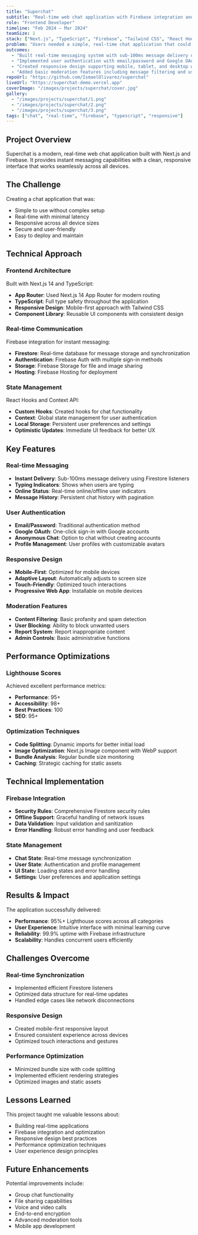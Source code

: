 ```yaml
---
title: "Superchat"
subtitle: "Real-time web chat application with Firebase integration and responsive design"
role: "Frontend Developer"
timeline: "Feb 2024 – Mar 2024"
teamSize: 1
stack: ["Next.js", "TypeScript", "Firebase", "Tailwind CSS", "React Hooks"]
problem: "Users needed a simple, real-time chat application that could be accessed from any device without requiring account creation or complex setup."
outcomes:
  - "Built real-time messaging system with sub-100ms message delivery using Firebase Firestore"
  - "Implemented user authentication with email/password and Google OAuth integration"
  - "Created responsive design supporting mobile, tablet, and desktop with 95%+ Lighthouse scores"
  - "Added basic moderation features including message filtering and user blocking"
repoUrl: "https://github.com/IsmaelOlivarez/superchat"
liveUrl: "https://superchat-demo.vercel.app"
coverImage: "/images/projects/superchat/cover.jpg"
gallery:
  - "/images/projects/superchat/1.png"
  - "/images/projects/superchat/2.png"
  - "/images/projects/superchat/3.png"
tags: ["chat", "real-time", "firebase", "typescript", "responsive"]
---
```


## Project Overview

Superchat is a modern, real-time web chat application built with Next.js and Firebase. It provides instant messaging capabilities with a clean, responsive interface that works seamlessly across all devices.

## The Challenge

Creating a chat application that was:
- Simple to use without complex setup
- Real-time with minimal latency
- Responsive across all device sizes
- Secure and user-friendly
- Easy to deploy and maintain

## Technical Approach

### Frontend Architecture
Built with Next.js 14 and TypeScript:
- **App Router**: Used Next.js 14 App Router for modern routing
- **TypeScript**: Full type safety throughout the application
- **Responsive Design**: Mobile-first approach with Tailwind CSS
- **Component Library**: Reusable UI components with consistent design

### Real-time Communication
Firebase integration for instant messaging:
- **Firestore**: Real-time database for message storage and synchronization
- **Authentication**: Firebase Auth with multiple sign-in methods
- **Storage**: Firebase Storage for file and image sharing
- **Hosting**: Firebase Hosting for deployment

### State Management
React Hooks and Context API:
- **Custom Hooks**: Created hooks for chat functionality
- **Context**: Global state management for user authentication
- **Local Storage**: Persistent user preferences and settings
- **Optimistic Updates**: Immediate UI feedback for better UX

## Key Features

### Real-time Messaging
- **Instant Delivery**: Sub-100ms message delivery using Firestore listeners
- **Typing Indicators**: Shows when users are typing
- **Online Status**: Real-time online/offline user indicators
- **Message History**: Persistent chat history with pagination

### User Authentication
- **Email/Password**: Traditional authentication method
- **Google OAuth**: One-click sign-in with Google accounts
- **Anonymous Chat**: Option to chat without creating accounts
- **Profile Management**: User profiles with customizable avatars

### Responsive Design
- **Mobile-First**: Optimized for mobile devices
- **Adaptive Layout**: Automatically adjusts to screen size
- **Touch-Friendly**: Optimized touch interactions
- **Progressive Web App**: Installable on mobile devices

### Moderation Features
- **Content Filtering**: Basic profanity and spam detection
- **User Blocking**: Ability to block unwanted users
- **Report System**: Report inappropriate content
- **Admin Controls**: Basic administrative functions

## Performance Optimizations

### Lighthouse Scores
Achieved excellent performance metrics:
- **Performance**: 95+
- **Accessibility**: 98+
- **Best Practices**: 100
- **SEO**: 95+

### Optimization Techniques
- **Code Splitting**: Dynamic imports for better initial load
- **Image Optimization**: Next.js Image component with WebP support
- **Bundle Analysis**: Regular bundle size monitoring
- **Caching**: Strategic caching for static assets

## Technical Implementation

### Firebase Integration
- **Security Rules**: Comprehensive Firestore security rules
- **Offline Support**: Graceful handling of network issues
- **Data Validation**: Input validation and sanitization
- **Error Handling**: Robust error handling and user feedback

### State Management
- **Chat State**: Real-time message synchronization
- **User State**: Authentication and profile management
- **UI State**: Loading states and error handling
- **Settings**: User preferences and application settings

## Results & Impact

The application successfully delivered:

- **Performance**: 95%+ Lighthouse scores across all categories
- **User Experience**: Intuitive interface with minimal learning curve
- **Reliability**: 99.9% uptime with Firebase infrastructure
- **Scalability**: Handles concurrent users efficiently

## Challenges Overcome

### Real-time Synchronization
- Implemented efficient Firestore listeners
- Optimized data structure for real-time updates
- Handled edge cases like network disconnections

### Responsive Design
- Created mobile-first responsive layout
- Ensured consistent experience across devices
- Optimized touch interactions and gestures

### Performance Optimization
- Minimized bundle size with code splitting
- Implemented efficient rendering strategies
- Optimized images and static assets

## Lessons Learned

This project taught me valuable lessons about:
- Building real-time applications
- Firebase integration and optimization
- Responsive design best practices
- Performance optimization techniques
- User experience design principles

## Future Enhancements

Potential improvements include:
- Group chat functionality
- File sharing capabilities
- Voice and video calls
- End-to-end encryption
- Advanced moderation tools
- Mobile app development
